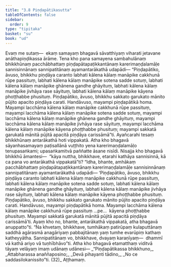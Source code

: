 ```yaml
---
title: "3.8 Piṇḍapātikasutta"
tableOfContents: false
sidebar:
  order: 9
type: "tipitaka"
basket: "su"
book: "ud"
---
```



<DynamicBreadcrumb />

<Division number="28" book="ud" bookNo="18" page="111">

<Paragraph number="217" book="ud">
Evaṃ me sutaṃ—  ekaṃ samayaṃ bhagavā sāvatthiyaṃ viharati jetavane anāthapiṇḍikassa ārāme. Tena kho pana samayena sambahulānaṃ bhikkhūnaṃ pacchābhattaṃ piṇḍapātapaṭikkantānaṃ karerimaṇḍalamāḷe sannisinnānaṃ sannipatitānaṃ ayamantarākathā udapādi—
</Paragraph>

<Paragraph number="218" book="ud">
“Piṇḍapātiko, āvuso, bhikkhu piṇḍāya caranto labhati kālena kālaṃ manāpike cakkhunā rūpe passituṃ, labhati kālena kālaṃ manāpike sotena sadde sotuṃ, labhati kālena kālaṃ manāpike ghānena gandhe ghāyituṃ, labhati kālena kālaṃ manāpike jivhāya rase sāyituṃ, labhati kālena kālaṃ manāpike kāyena phoṭṭhabbe phusituṃ. Piṇḍapātiko, āvuso, bhikkhu sakkato garukato mānito pūjito apacito piṇḍāya carati. Handāvuso, mayampi piṇḍapātikā homa. Mayampi lacchāma kālena kālaṃ manāpike cakkhunā rūpe passituṃ, mayampi lacchāma kālena kālaṃ manāpike sotena sadde sotuṃ, mayampi lacchāma kālena kālaṃ manāpike ghānena gandhe ghāyituṃ, mayampi lacchāma kālena kālaṃ manāpike jivhāya rase sāyituṃ, mayampi lacchāma kālena kālaṃ manāpike kāyena phoṭṭhabbe phusituṃ; mayampi sakkatā garukatā mānitā pūjitā apacitā piṇḍāya carissāmā”ti. Ayañcarahi tesaṃ bhikkhūnaṃ antarākathā hoti vippakatā.
</Paragraph>

<Paragraph number="219" book="ud">
Atha kho bhagavā sāyanhasamayaṃ paṭisallānā vuṭṭhito yena karerimaṇḍalamāḷo tenupasaṅkami; upasaṅkamitvā paññatte āsane nisīdi. Nisajja kho bhagavā bhikkhū āmantesi—  “kāya nuttha, bhikkhave, etarahi kathāya sannisinnā, kā ca pana vo antarākathā vippakatā”ti?
</Paragraph>

<Paragraph number="220" book="ud">
“Idha, bhante, amhākaṃ pacchābhattaṃ piṇḍapātapaṭikkantānaṃ karerimaṇḍalamāḷe sannisinnānaṃ sannipatitānaṃ ayamantarākathā udapādi—
</Paragraph>

<Paragraph number="221" book="ud">
‘Piṇḍapātiko, āvuso, bhikkhu piṇḍāya caranto labhati kālena kālaṃ manāpike cakkhunā rūpe passituṃ, labhati kālena kālaṃ manāpike sotena sadde sotuṃ, labhati kālena kālaṃ manāpike ghānena gandhe ghāyituṃ, labhati kālena kālaṃ manāpike jivhāya rase sāyituṃ, labhati kālena kālaṃ manāpike kāyena phoṭṭhabbe phusituṃ. Piṇḍapātiko, āvuso, bhikkhu sakkato garukato mānito pūjito apacito piṇḍāya carati. Handāvuso, mayampi piṇḍapātikā homa. Mayampi lacchāma kālena kālaṃ manāpike cakkhunā rūpe passituṃ …pe…  kāyena phoṭṭhabbe phusituṃ. Mayampi sakkatā garukatā mānitā pūjitā apacitā piṇḍāya carissāmā’ti. Ayaṃ kho no, bhante, antarākathā vippakatā, atha bhagavā anuppatto”ti.
</Paragraph>

<Paragraph number="222" book="ud">
“Na khvetaṃ, bhikkhave, tumhākaṃ patirūpaṃ kulaputtānaṃ saddhā agārasmā anagāriyaṃ pabbajitānaṃ yaṃ tumhe evarūpiṃ kathaṃ katheyyātha. Sannipatitānaṃ vo, bhikkhave, dvayaṃ karaṇīyaṃ—  dhammī vā kathā ariyo vā tuṇhībhāvo”ti.
</Paragraph>

<Paragraph number="223" book="ud">
Atha kho bhagavā etamatthaṃ viditvā tāyaṃ velāyaṃ imaṃ udānaṃ udānesi—
</Paragraph>

<Paragraph number="224" type="verses" book="ud">
_“Piṇḍapātikassa bhikkhuno,_  
_Attabharassa anaññaposino;_  
_Devā pihayanti tādino,_  
_No ce saddasilokanissito”ti. (32)_  


</Paragraph>
</Division>

<Paragraph number="225" type="center" book="ud">
Aṭṭhamaṃ.
</Paragraph>